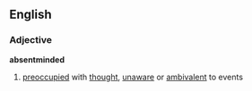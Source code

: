 ==English==
=== Adjective ===
'''absentminded'''
# [[preoccupied]] with [[thought]], [[unaware]] or [[ambivalent]] to events